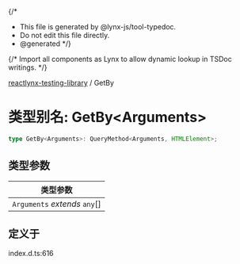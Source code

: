 {/*
* This file is generated by @lynx-js/tool-typedoc.
* Do not edit this file directly.
* @generated
*/}

{/* Import all components as Lynx to allow dynamic lookup in TSDoc writings. */}


[reactlynx-testing-library](/api/reactlynx-testing-library/index.mdx) / GetBy

# 类型别名: GetBy\<Arguments\>

```ts
type GetBy<Arguments>: QueryMethod<Arguments, HTMLElement>;
```

## 类型参数

| 类型参数 |
| ------ |
| `Arguments` *extends* `any`[] |

## 定义于

index.d.ts:616
